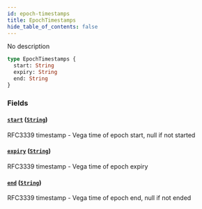 ```yaml
---
id: epoch-timestamps
title: EpochTimestamps
hide_table_of_contents: false
---
```



No description

```graphql
type EpochTimestamps {
  start: String
  expiry: String
  end: String
}
```


### Fields

#### [`start`](#) ([`String`](/mainnet/api/graphql/scalars/string))

RFC3339 timestamp - Vega time of epoch start, null if not started


#### [`expiry`](#) ([`String`](/mainnet/api/graphql/scalars/string))

RFC3339 timestamp - Vega time of epoch expiry


#### [`end`](#) ([`String`](/mainnet/api/graphql/scalars/string))

RFC3339 timestamp - Vega time of epoch end, null if not ended




